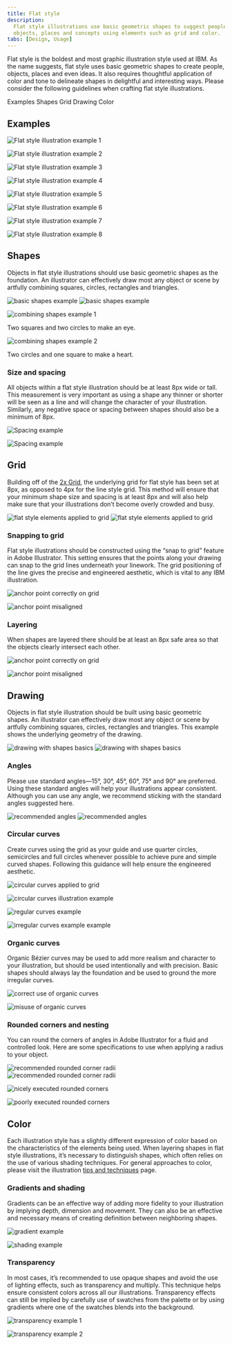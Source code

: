 ```yaml
---
title: Flat style
description:
  Flat style illustrations use basic geometric shapes to suggest people,
  objects, places and concepts using elements such as grid and color.
tabs: [Design, Usage]
---
```


<PageDescription>

Flat style is the boldest and most graphic illustration style used at IBM. As
the name suggests, flat style uses basic geometric shapes to create people,
objects, places and even ideas. It also requires thoughtful application of color
and tone to delineate shapes in delightful and interesting ways. Please consider
the following guidelines when crafting flat style illustrations.

</PageDescription>

<AnchorLinks>
  <AnchorLink>Examples</AnchorLink>
  <AnchorLink>Shapes</AnchorLink>
  <AnchorLink>Grid</AnchorLink>
  <AnchorLink>Drawing</AnchorLink>
  <AnchorLink>Color</AnchorLink>
</AnchorLinks>

## Examples

![Flat style illustration example 1](./images/flat-1.png)

<Row className="mock-gallery">

<Column colMd={4} colLg={4}>

![Flat style illustration example 2](./images/flat-2.png)

</Column>

<Column colMd={4} colLg={4}>

![Flat style illustration example 3](./images/flat-3.png)

</Column>

<Column colMd={4} colLg={4}>

![Flat style illustration example 4](./images/flat-4.png)

</Column>

</Row>

![Flat style illustration example 5](./images/flat-5.svg)

<Row className="mock-gallery">

<Column colMd={4} colLg={4}>

![Flat style illustration example 6](./images/flat-6.svg)

</Column>

<Column colMd={4} colLg={4}>

![Flat style illustration example 7](./images/flat-7.svg)

</Column>

<Column colMd={4} colLg={4}>

![Flat style illustration example 8](./images/flat-8.png)

</Column>

</Row>

## Shapes

Objects in flat style illustrations should use basic geometric shapes as the
foundation. An illustrator can effectively draw most any object or scene by
artfully combining squares, circles, rectangles and triangles.

<ArtDirection>

![basic shapes example](./images/shapes-1-mobile.svg)
![basic shapes example](./images/shapes-1.svg)

</ArtDirection>

<Row className="mock-gallery">

<Column colMd={4} colLg={4}>

![combining shapes example 1](./images/shapes-2.svg)

<Caption>Two squares and two circles to make an eye.</Caption>

</Column>

<Column colMd={4} colLg={4}>

![combining shapes example 2](./images/shapes-3.svg)

<Caption>Two circles and one square to make a heart.</Caption>

</Column>

</Row>

### Size and spacing

All objects within a flat style illustration should be at least 8px wide or
tall. This measurement is very important as using a shape any thinner or shorter
will be seen as a line and will change the character of your illustration.
Similarly, any negative space or spacing between shapes should also be a minimum
of 8px.

<Row className="mock-gallery">

<Column colMd={4} colLg={4}>

![Spacing example](./images/spacing-1.svg)

</Column>

<Column colMd={4} colLg={4}>

![Spacing example](./images/spacing-2.svg)

</Column>

</Row>

## Grid

Building off of the [2x Grid](https://www.ibm.com/design/language/2x-grid), the
underlying grid for flat style has been set at 8px, as opposed to 4px for the
line style grid. This method will ensure that your minimum shape size and
spacing is at least 8px and will also help make sure that your illustrations
don’t become overly crowded and busy.

<ArtDirection>

![flat style elements applied to grid](./images/grid-mobile.png)
![flat style elements applied to grid](./images/grid.png)

</ArtDirection>

### Snapping to grid

Flat style illustrations should be constructed using the “snap to grid” feature
in Adobe Illustrator. This setting ensures that the points along your drawing
can snap to the grid lines underneath your linework. The grid positioning of the
line gives the precise and engineered aesthetic, which is vital to any IBM
illustration.

<DoDontRow>
<DoDont caption="Do make sure the anchor point lands clearly on intersecting grid lines.">

![anchor point correctly on grid](./images/snapping-do.svg)

</DoDont>

<DoDont type="dont" caption="Don’t forget to use “snap to grid,” or it may result in misaligned anchor points.">

![anchor point misaligned](./images/snapping-dont.svg)

</DoDont>
</DoDontRow>

### Layering

When shapes are layered there should be at least an 8px safe area so that the
objects clearly intersect each other.

<DoDontRow>
<DoDont caption="Do use clearly arranged shapes with at least 8px of separation.">

![anchor point correctly on grid](./images/layering-do.png)

</DoDont>

<DoDont type="dont" caption="Don’t use haphazardly placed shapes with less than 8px of separation.">

![anchor point misaligned](./images/layering-dont.png)

</DoDont>
</DoDontRow>

## Drawing

Objects in flat style illustration should be built using basic geometric shapes.
An illustrator can effectively draw most any object or scene by artfully
combining squares, circles, rectangles and triangles. This example shows the
underlying geometry of the drawing.

<ArtDirection>

![drawing with shapes basics](./images/drawing-mobile.png)
![drawing with shapes basics](./images/drawing.svg)

</ArtDirection>

### Angles

Please use standard angles—15°, 30°, 45°, 60°, 75° and 90° are preferred. Using
these standard angles will help your illustrations appear consistent. Although
you can use any angle, we recommend sticking with the standard angles suggested
here.

<ArtDirection>

![recommended angles](./images/angles-mobile.svg)
![recommended angles](./images/angles.svg)

</ArtDirection>

### Circular curves

Create curves using the grid as your guide and use quarter circles, semicircles
and full circles whenever possible to achieve pure and simple curved shapes.
Following this guidance will help ensure the engineered aesthetic.

<Row className="mock-gallery">

<Column colMd={4} colLg={6}>

![circular curves applied to grid](./images/curves-1.svg)

</Column>

<Column colMd={4} colLg={6}>

![circular curves illustration example](./images/curves-2.svg)

</Column>

</Row>

<DoDontRow>
<DoDont caption="Do use clear and regular curves when possible.">

![regular curves example](./images/curves-do.svg)

</DoDont>

<DoDont type="dont" caption="Don’t use irregular curves if they can be avoided.">

![irregular curves example example](./images/curves-dont.svg)

</DoDont>
</DoDontRow>

### Organic curves

Organic Bézier curves may be used to add more realism and character to your
illustration, but should be used intentionally and with precision. Basic shapes
should always lay the foundation and be used to ground the more irregular
curves.

<Row className="mock-gallery">

<Column colMd={4} colLg={6}>

![correct use of organic curves](./images/organic-curves-1.svg)

</Column>

<Column colMd={4} colLg={6}>

![misuse of organic curves](./images/organic-curves-2.svg)

</Column>

</Row>

### Rounded corners and nesting

You can round the corners of angles in Adobe Illustrator for a fluid and
controlled look. Here are some specifications to use when applying a radius to
your object.

<ArtDirection>

![recommended rounded corner radii](./images/rounded-mobile.svg)
![recommended rounded corner radii](./images/rounded.svg)

</ArtDirection>

<DoDontRow>
<DoDont caption="Nested lines that curve should remain equally spaced with increasing radius.">

![nicely executed rounded corners](./images/rounded-do.svg)

</DoDont>

<DoDont type="dont" caption="Avoid the use of different corner radiuses in a nested design.">

![poorly executed rounded corners](./images/rounded-dont.svg)

</DoDont>
</DoDontRow>

## Color

Each illustration style has a slightly different expression of color based on
the characteristics of the elements being used. When layering shapes in flat
style illustrations, it’s necessary to distinguish shapes, which often relies on
the use of various shading techniques. For general approaches to color, please
visit the illustration
[tips and techniques](https://www.ibm.com/design/language/illustration/tips-and-techniques)
page.

### Gradients and shading

Gradients can be an effective way of adding more fidelity to your illustration
by implying depth, dimension and movement. They can also be an effective and
necessary means of creating definition between neighboring shapes.

<Row className="mock-gallery">

<Column colMd={4} colLg={4}>

![gradient example](./images/gradient-1.png)

</Column>

<Column colMd={4} colLg={4}>

![shading example](./images/flat-2.png)

</Column>

</Row>

### Transparency

In most cases, it’s recommended to use opaque shapes and avoid the use of
lighting effects, such as transparency and multiply. This technique helps ensure
consistent colors across all our illustrations. Transparency effects can still
be implied by carefully use of swatches from the palette or by using gradients
where one of the swatches blends into the background.

<Row className="mock-gallery">

<Column colMd={4} colLg={4}>

![transparency example 1](./images/transparency-1.png)

</Column>

<Column colMd={4} colLg={4}>

![transparency example 2](./images/flat-6.svg)

</Column>

</Row>

